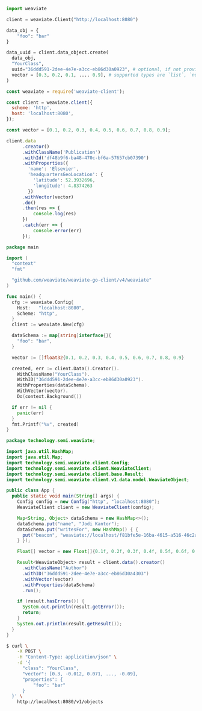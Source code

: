 
<Tabs groupId="languages">
<TabItem value="py" label="Python">

```python
import weaviate

client = weaviate.Client("http://localhost:8080")

data_obj = {
    "foo": "bar"
}

data_uuid = client.data_object.create(
  data_obj,
  "YourClass",
  uuid="36ddd591-2dee-4e7e-a3cc-eb86d30a0923", # optional, if not provided, one is going to be generated
  vector = [0.3, 0.2, 0.1, .... 0.9], # supported types are `list`, `numpy.ndarray`, `torch.Tensor` and `tf.Tensor`. Make sure the length matches with your Weaviate settings.
)
```

</TabItem>
<TabItem value="js" label="JavaScript">

```js
const weaviate = require('weaviate-client');

const client = weaviate.client({
  scheme: 'http',
  host: 'localhost:8080',
});

const vector = [0.1, 0.2, 0.3, 0.4, 0.5, 0.6, 0.7, 0.8, 0.9];

client.data
      .creator()
      .withClassName('Publication')
      .withId('df48b9f6-ba48-470c-bf6a-57657cb07390')
      .withProperties({
        'name': 'Elsevier',
        'headquartersGeoLocation': {
          'latitude': 52.3932696,
          'longitude': 4.8374263
        })
      .withVector(vector)
      .do()
      .then(res => {
          console.log(res)
      })
      .catch(err => {
          console.error(err)
      });
```

</TabItem>
<TabItem value="go" label="Go">

```go
package main

import (
  "context"
  "fmt"

  "github.com/weaviate/weaviate-go-client/v4/weaviate"
)

func main() {
  cfg := weaviate.Config{
    Host:   "localhost:8080",
    Scheme: "http",
  }
  client := weaviate.New(cfg)

  dataSchema := map[string]interface{}{
    "foo": "bar",
  }

  vector := []float32{0.1, 0.2, 0.3, 0.4, 0.5, 0.6, 0.7, 0.8, 0.9}

  created, err := client.Data().Creator().
    WithClassName("YourClass").
    WithID("36ddd591-2dee-4e7e-a3cc-eb86d30a0923").
    WithProperties(dataSchema).
    WithVector(vector).
    Do(context.Background())

  if err != nil {
    panic(err)
  }
  fmt.Printf("%v", created)
}
```

</TabItem>
<TabItem value="java" label="Java">

```java
package technology.semi.weaviate;

import java.util.HashMap;
import java.util.Map;
import technology.semi.weaviate.client.Config;
import technology.semi.weaviate.client.WeaviateClient;
import technology.semi.weaviate.client.base.Result;
import technology.semi.weaviate.client.v1.data.model.WeaviateObject;

public class App {
  public static void main(String[] args) {
    Config config = new Config("http", "localhost:8080");
    WeaviateClient client = new WeaviateClient(config);

    Map<String, Object> dataSchema = new HashMap<>();
    dataSchema.put("name", "Jodi Kantor");
    dataSchema.put("writesFor", new HashMap() { {
      put("beacon", "weaviate://localhost/f81bfe5e-16ba-4615-a516-46c2ae2e5a80");
    } });

    Float[] vector = new Float[]{0.1f, 0.2f, 0.3f, 0.4f, 0.5f, 0.6f, 0.7f, 0.8f, 0.9f};

    Result<WeaviateObject> result = client.data().creator()
      .withClassName("Author")
      .withID("36ddd591-2dee-4e7e-a3cc-eb86d30a4303")
      .withVector(vector)
      .withProperties(dataSchema)
      .run();

    if (result.hasErrors()) {
      System.out.println(result.getError());
      return;
    }
    System.out.println(result.getResult());
  }
}
```

</TabItem>
<TabItem value="curl" label="Curl">

```bash
$ curl \
    -X POST \
    -H "Content-Type: application/json" \
    -d '{
      "class": "YourClass",
      "vector": [0.3, -0.012, 0.071, ..., -0.09],
      "properties": {
          "foo": "bar"
      }
  }' \
    http://localhost:8080/v1/objects
```

</TabItem>
</Tabs>
